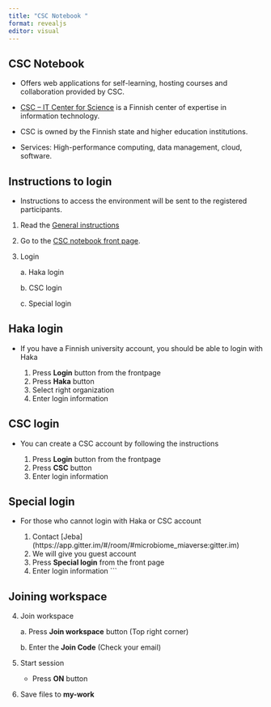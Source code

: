 ```yaml
---
title: "CSC Notebook "
format: revealjs
editor: visual
---
```


## CSC Notebook

::: incremental
-   Offers web applications for self-learning, hosting courses and collaboration provided by CSC.

-   [CSC -- IT Center for Science](https://www.csc.fi/) is a Finnish center of expertise in information technology.

-   CSC is owned by the Finnish state and higher education institutions.

-   Services: High-performance computing, data management, cloud, software.
:::

## Instructions to login

::: incremental
-   Instructions to access the environment will be sent to the registered participants.

1.  Read the [General instructions](https://docs.csc.fi/cloud/csc_notebooks/guide_for_students/)

2.  Go to the [CSC notebook front page](https://notebooks.rahtiapp.fi/welcome).

3.  Login

    a\. Haka login

    b\. CSC login

    c\. Special login
:::

## Haka login

::: incremental
-   If you have a Finnish university account, you should be able to login with Haka

    1.  Press **Login** button from the frontpage
    2.  Press **Haka** button
    3.  Select right organization
    4.  Enter login information
:::

## CSC login

::: incremental
-   You can create a CSC account by following the instructions

    1.  Press **Login** button from the frontpage
    2.  Press **CSC** button
    3.  Enter login information
:::

## Special login

::: incremental
-   For those who cannot login with Haka or CSC account

    1.  Contact \[Jeba\](https://app.gitter.im/#/room/#microbiome_miaverse:gitter.im)
    2.  We will give you guest account
    3.  Press **Special login** from the front page
    4.  Enter login information \`\`\`
:::

## Joining workspace

::: incremental
4.  Join workspace

    a\. Press **Join workspace** button (Top right corner)

    b\. Enter the **Join Code** (Check your email)

5.  Start session

    -   Press **ON** button

6.  Save files to **my-work**
:::
